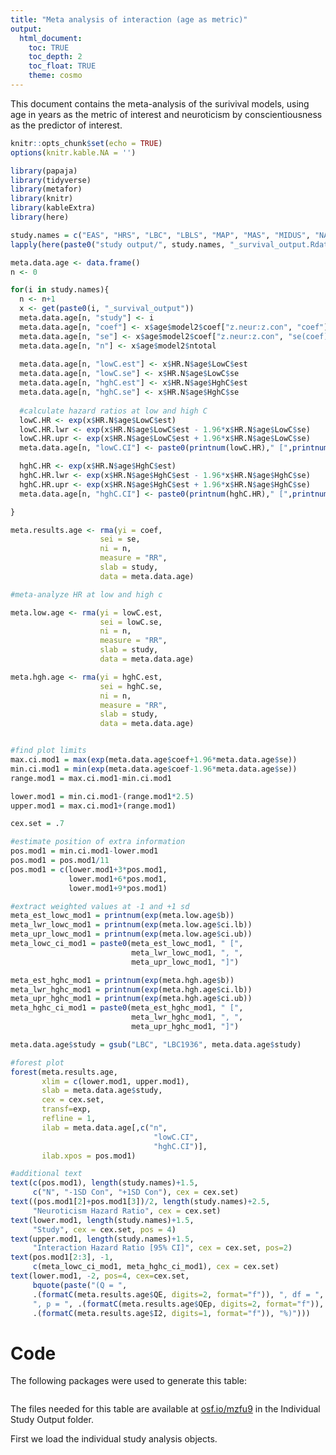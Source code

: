 ```yaml
---
title: "Meta analysis of interaction (age as metric)"
output: 
  html_document:
    toc: TRUE
    toc_depth: 2
    toc_float: TRUE
    theme: cosmo
---
```

This document contains the meta-analysis of the surivival models, using age in years as the metric of interest and neuroticism by conscientiousness as the predictor of interest.

```r
knitr::opts_chunk$set(echo = TRUE)
options(knitr.kable.NA = '')
```


```r
library(papaja)
library(tidyverse)
library(metafor)
library(knitr)
library(kableExtra)
library(here)
```



```r
study.names = c("EAS", "HRS", "LBC", "LBLS", "MAP", "MAS", "MIDUS", "NAS", "OATS", "ROS", "SLS", "WLS")
lapply(here(paste0("study output/", study.names, "_survival_output.Rdata")), load, .GlobalEnv)
```


```r
meta.data.age <- data.frame()
n <- 0

for(i in study.names){
  n <- n+1
  x <- get(paste0(i, "_survival_output"))
  meta.data.age[n, "study"] <- i
  meta.data.age[n, "coef"] <- x$age$model2$coef["z.neur:z.con", "coef"]
  meta.data.age[n, "se"] <- x$age$model2$coef["z.neur:z.con", "se(coef)"]
  meta.data.age[n, "n"] <- x$age$model2$ntotal
  
  meta.data.age[n, "lowC.est"] <- x$HR.N$age$LowC$est
  meta.data.age[n, "lowC.se"] <- x$HR.N$age$LowC$se
  meta.data.age[n, "hghC.est"] <- x$HR.N$age$HghC$est
  meta.data.age[n, "hghC.se"] <- x$HR.N$age$HghC$se
  
  #calculate hazard ratios at low and high C
  lowC.HR <- exp(x$HR.N$age$LowC$est)
  lowC.HR.lwr <- exp(x$HR.N$age$LowC$est - 1.96*x$HR.N$age$LowC$se)
  lowC.HR.upr <- exp(x$HR.N$age$LowC$est + 1.96*x$HR.N$age$LowC$se)
  meta.data.age[n, "lowC.CI"] <- paste0(printnum(lowC.HR)," [",printnum(lowC.HR.lwr),", ",printnum(lowC.HR.upr),"]")

  hghC.HR <- exp(x$HR.N$age$HghC$est)
  hghC.HR.lwr <- exp(x$HR.N$age$HghC$est - 1.96*x$HR.N$age$HghC$se)
  hghC.HR.upr <- exp(x$HR.N$age$HghC$est + 1.96*x$HR.N$age$HghC$se)
  meta.data.age[n, "hghC.CI"] <- paste0(printnum(hghC.HR)," [",printnum(hghC.HR.lwr),", ",printnum(hghC.HR.upr),"]")

}

meta.results.age <- rma(yi = coef, 
                    sei = se, 
                    ni = n,  
                    measure = "RR",
                    slab = study, 
                    data = meta.data.age)
```

```r
#meta-analyze HR at low and high c

meta.low.age <- rma(yi = lowC.est, 
                    sei = lowC.se, 
                    ni = n,  
                    measure = "RR",
                    slab = study, 
                    data = meta.data.age)

meta.hgh.age <- rma(yi = hghC.est, 
                    sei = hghC.se, 
                    ni = n,  
                    measure = "RR",
                    slab = study, 
                    data = meta.data.age)


#find plot limits
max.ci.mod1 = max(exp(meta.data.age$coef+1.96*meta.data.age$se))
min.ci.mod1 = min(exp(meta.data.age$coef-1.96*meta.data.age$se))
range.mod1 = max.ci.mod1-min.ci.mod1

lower.mod1 = min.ci.mod1-(range.mod1*2.5)
upper.mod1 = max.ci.mod1+(range.mod1)

cex.set = .7

#estimate position of extra information
pos.mod1 = min.ci.mod1-lower.mod1
pos.mod1 = pos.mod1/11
pos.mod1 = c(lower.mod1+3*pos.mod1,
             lower.mod1+6*pos.mod1,
             lower.mod1+9*pos.mod1)

#extract weighted values at -1 and +1 sd
meta_est_lowc_mod1 = printnum(exp(meta.low.age$b))
meta_lwr_lowc_mod1 = printnum(exp(meta.low.age$ci.lb))
meta_upr_lowc_mod1 = printnum(exp(meta.low.age$ci.ub))
meta_lowc_ci_mod1 = paste0(meta_est_lowc_mod1, " [",
                           meta_lwr_lowc_mod1, ", ",
                           meta_upr_lowc_mod1, "]")

meta_est_hghc_mod1 = printnum(exp(meta.hgh.age$b))
meta_lwr_hghc_mod1 = printnum(exp(meta.hgh.age$ci.lb))
meta_upr_hghc_mod1 = printnum(exp(meta.hgh.age$ci.ub))
meta_hghc_ci_mod1 = paste0(meta_est_hghc_mod1, " [",
                           meta_lwr_hghc_mod1, ", ",
                           meta_upr_hghc_mod1, "]")

meta.data.age$study = gsub("LBC", "LBC1936", meta.data.age$study)

#forest plot
forest(meta.results.age,
       xlim = c(lower.mod1, upper.mod1),
       slab = meta.data.age$study,
       cex = cex.set,
       transf=exp,
       refline = 1,
       ilab = meta.data.age[,c("n",
                                "lowC.CI",
                                "hghC.CI")],
       ilab.xpos = pos.mod1)

#additional text
text(c(pos.mod1), length(study.names)+1.5,
     c("N", "-1SD Con", "+1SD Con"), cex = cex.set)
text((pos.mod1[2]+pos.mod1[3])/2, length(study.names)+2.5,
     "Neuroticism Hazard Ratio", cex = cex.set)
text(lower.mod1, length(study.names)+1.5,
     "Study", cex = cex.set, pos = 4)
text(upper.mod1, length(study.names)+1.5,
     "Interaction Hazard Ratio [95% CI]", cex = cex.set, pos=2)
text(pos.mod1[2:3], -1,
     c(meta_lowc_ci_mod1, meta_hghc_ci_mod1), cex = cex.set)
text(lower.mod1, -2, pos=4, cex=cex.set, 
     bquote(paste("(Q = ",
     .(formatC(meta.results.age$QE, digits=2, format="f")), ", df = ", .(meta.results.age$k - meta.results.age$p),
     ", p = ", .(formatC(meta.results.age$QEp, digits=2, format="f")), "; ", I^2, " = ",
     .(formatC(meta.results.age$I2, digits=1, format="f")), "%)")))

```

# Code

The following packages were used to generate this table: 

```r
```

The files needed for this table are available at [osf.io/mzfu9](https://osf.io/mzfu9/) in the Individual Study Output folder.

First we load the individual study analysis objects.

```r
```


```r
```

```r
```
